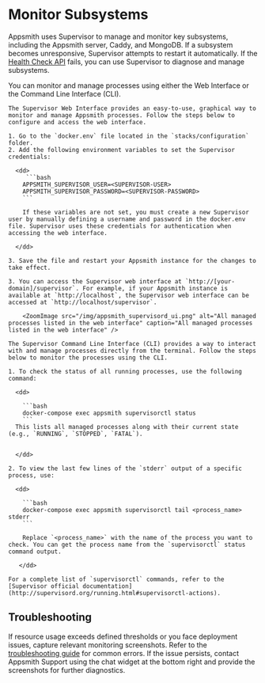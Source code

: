 

# Monitor Subsystems

Appsmith uses Supervisor to manage and monitor key subsystems, including the Appsmith server, Caddy, and MongoDB. If a subsystem becomes unresponsive, Supervisor attempts to restart it automatically. If the [Health Check API](/getting-started/setup/instance-management/api-reference) fails, you can use Supervisor to diagnose and manage subsystems.


You can monitor and manage processes using either the Web Interface or the Command Line Interface (CLI).


<Tabs queryString="current-interface-type">
  <TabItem label="Web Interface" value="web">

    The Supervisor Web Interface provides an easy-to-use, graphical way to monitor and manage Appsmith processes. Follow the steps below to configure and access the web interface.

    1. Go to the `docker.env` file located in the `stacks/configuration` folder.
    2. Add the following environment variables to set the Supervisor credentials:

      <dd>
         ```bash
        APPSMITH_SUPERVISOR_USER=<SUPERVISOR-USER>
        APPSMITH_SUPERVISOR_PASSWORD=<SUPERVISOR-PASSWORD>
        ```

        If these variables are not set, you must create a new Supervisor user by manually defining a username and password in the docker.env file. Supervisor uses these credentials for authentication when accessing the web interface.

      </dd>

    3. Save the file and restart your Appsmith instance for the changes to take effect.

    3. You can access the Supervisor web interface at `http://[your-domain]/supervisor`. For example, if your Appsmith instance is available at `http://localhost`, the Supervisor web interface can be accessed at `http://localhost/supervisor`.

        <ZoomImage src="/img/appsmith_supervisord_ui.png" alt="All managed processes listed in the web interface" caption="All managed processes listed in the web interface" />

  </TabItem>
  <TabItem label="Command Line Interface" value="commandline">

    The Supervisor Command Line Interface (CLI) provides a way to interact with and manage processes directly from the terminal. Follow the steps below to monitor the processes using the CLI.

    1. To check the status of all running processes, use the following command:
      
      <dd>

        ```bash
        docker-compose exec appsmith supervisorctl status
        ```
      This lists all managed processes along with their current state (e.g., `RUNNING`, `STOPPED`, `FATAL`).


      </dd>

    2. To view the last few lines of the `stderr` output of a specific process, use:

      <dd>

        ```bash
        docker-compose exec appsmith supervisorctl tail <process_name> stderr
        ```

        Replace `<process_name>` with the name of the process you want to check. You can get the process name from the `supervisorctl` status command output.  

       </dd>

    For a complete list of `supervisorctl` commands, refer to the [Supervisor official documentation](http://supervisord.org/running.html#supervisorctl-actions).
  </TabItem>
</Tabs>





## Troubleshooting

If resource usage exceeds defined thresholds or you face deployment issues, capture relevant monitoring screenshots. Refer to the [troubleshooting guide](/help-and-support/troubleshooting-guide/deployment-errors) for common errors. If the issue persists, contact Appsmith Support using the chat widget at the bottom right and provide the screenshots for further diagnostics.